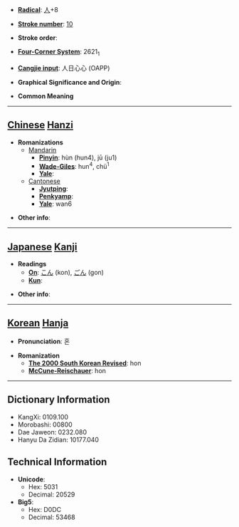 * '''[[Wiktionary:Chinese radical index| Radical]]''': [[Wiktionary:Chinese radical index 人|人]]+8

* '''[[Wiktionary:Chinese total strokes index|Stroke number]]''': [[Wiktionary:Chinese total strokes index 10|10]]

* '''Stroke order''': 

* '''[[Wiktionary:Chinese four corner index|Four-Corner System]]''': 2621<sub>1</sub>

* '''[[Wiktionary:Chinese Cangjie index|Cangjie input]]''': 人日心心 (OAPP)

* '''Graphical Significance and Origin''': 

* '''Common Meaning'''

----

== [[Chinese]] [[Hanzi]] ==

* '''Romanizations'''
** [[Mandarin]]
*** '''[[Pinyin]]''': hùn (hun4), jū (ju1)
*** '''[[Wade-Giles]]''': hun<sup>4</sup>, chü<sup>1</sup>
*** '''[[Yale]]''': 
**[[Cantonese]]
***'''[[Jyutping]]''':
***'''[[Penkyamp]]''': 
***'''[[Yale]]''': wan6

* '''Other info''': 

----

== [[Japanese]] [[Kanji]] ==

* '''Readings'''
** '''[[On]]''': [[こん]] (kon), [[ごん]] (gon)
** '''[[Kun]]''': 

* '''Other info''':  

----

== [[Korean]] [[Hanja]] ==

* '''Pronunciation''': 혼

* '''Romanization'''
** '''[[The 2000 South Korean Revised Romanization|The 2000 South Korean Revised]]''': hon
** '''[[McCune-Reischauer]]''': hon

----

== Dictionary Information ==

* KangXi: 0109.100
* Morobashi: 00800
* Dae Jaweon: 0232.080
* Hanyu Da Zidian: 10177.040

== Technical Information ==

* '''Unicode''':
** Hex: 5031
** Decimal: 20529
* '''Big5''':
** Hex: D0DC
** Decimal: 53468